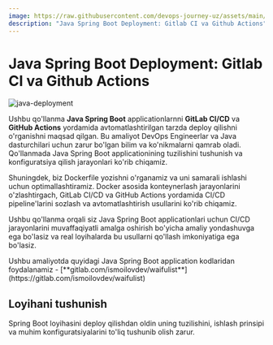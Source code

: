 ```yaml
---
image: https://raw.githubusercontent.com/devops-journey-uz/assets/main/images/tutorials/ci-cd/java-deployment/banner.png
description: "Java Spring Boot Deployment: Gitlab CI va Github Actions"
---
```



# Java Spring Boot Deployment: Gitlab CI va Github Actions

![java-deployment](https://raw.githubusercontent.com/devops-journey-uz/assets/main/images/tutorials/ci-cd/java-deployment/banner.png)


Ushbu qo'llanma **Java Spring Boot** applicationlarnni **GitLab CI/CD** va **GitHub Actions** yordamida avtomatlashtirilgan tarzda deploy qilishni o'rganishni maqsad qilgan. Bu amaliyot DevOps Engineerlar va Java dasturchilari uchun zarur bo'lgan bilim va ko'nikmalarni qamrab oladi. Qo'llanmada Java Spring Boot applicationining tuzilishini tushunish va konfiguratsiya qilish jarayonlari ko'rib chiqamiz.

Shuningdek, biz Dockerfile yozishni o'rganamiz va uni samarali ishlashi uchun optimallashtiramiz. Docker asosida konteynerlash jarayonlarini o'zlashtirgach, GitLab CI/CD va GitHub Actions yordamida CI/CD pipeline'larini sozlash va avtomatlashtirish usullarini ko'rib chiqamiz.

Ushbu qo'llanma orqali siz Java Spring Boot applicationlari uchun CI/CD jarayonlarini muvaffaqiyatli amalga oshirish bo'yicha amaliy yondashuvga ega bo'lasiz va real loyihalarda bu usullarni qo'llash imkoniyatiga ega bo'lasiz.

<Callout type="info" emoji="">
Ushbu amaliyotda quyidagi Java Spring Boot application kodlaridan foydalanamiz - [**gitlab.com/ismoilovdev/waifulist**](https://gitlab.com/ismoilovdev/waifulist)
</Callout>


## Loyihani tushunish

Spring Boot loyihasini deploy qilishdan oldin uning tuzilishini, ishlash prinsipi va muhim konfiguratsiyalarini to'liq tushunib olish zarur. 